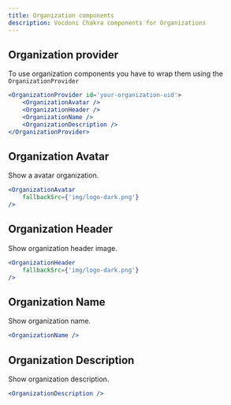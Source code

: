 ```yaml
---
title: Organization components
description: Vocdoni Chakra components for Organizations
---
```


## Organization provider

To use organization components you have to wrap them using the `OrganizationProvider`

```jsx
<OrganizationProvider id='your-organization-uid'>
    <OrganizationAvatar />
    <OrganizationHeader />
    <OrganizationName />
    <OrganizationDescription />
</OrganizationProvider>
```

## Organization Avatar

Show a avatar organization.

```jsx live
<OrganizationAvatar
    fallbackSrc={'img/logo-dark.png'}
/>
```
## Organization Header

Show organization header image.

```jsx live
<OrganizationHeader
    fallbackSrc={'img/logo-dark.png'}
/>
```

## Organization Name

Show organization name.

```jsx live
<OrganizationName />
```

## Organization Description

Show organization description.

```jsx live
<OrganizationDescription />
```

